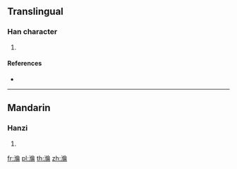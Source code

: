 {{character info/new}}
==Translingual==

===Han character===
{{Han char|rn=85|rad=水|as=10|sn=13|four=38127|canj=EOOB}}

# {{defn|Han|sort=水10}}

====References====
* {{Han ref|kx=0640.100|dkj=17955|dj=1047.060|hdz=31700.040|uh=6EA3|ud=28323|bh=DE6A|bd=56938}}

----

==Mandarin==

===Hanzi===
{{cmn-hanzi|pin=[[lún]] ([[lun2]])|wg=lun<sup>2</sup>}}

# {{defn|lang=cmn|sort=水10}}

[[fr:溣]]
[[pl:溣]]
[[th:溣]]
[[zh:溣]]